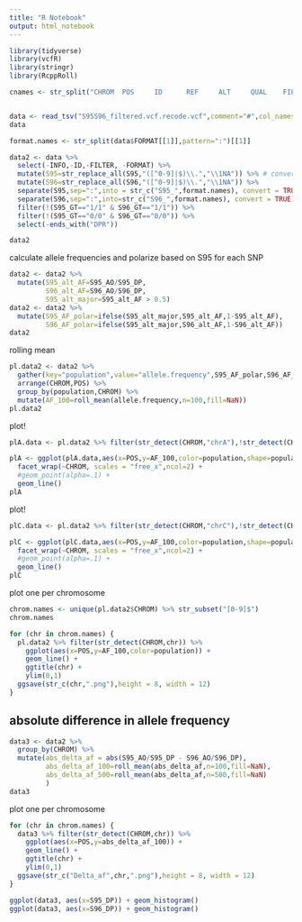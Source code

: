 ```yaml
---
title: "R Notebook"
output: html_notebook
---
```


```r
library(tidyverse)
library(vcfR)
library(stringr)
library(RcppRoll)
```

```r
cnames <- str_split("CHROM  POS     ID      REF     ALT     QUAL    FILTER  INFO    FORMAT  S95     S96",pattern=boundary("word"))[[1]]


data <- read_tsv("S95S96_filtered.vcf.recode.vcf",comment="#",col_names = cnames)
data
```

```r
format.names <- str_split(data$FORMAT[[1]],pattern=":")[[1]]

data2 <- data %>%
  select(-INFO,-ID,-FILTER, -FORMAT) %>%
  mutate(S95=str_replace_all(S95,"([^0-9]|$)\\.","\\1NA")) %>% # convert missing data "." into NA
  mutate(S96=str_replace_all(S96,"([^0-9]|$)\\.","\\1NA")) %>%
  separate(S95,sep=":",into = str_c("S95_",format.names), convert = TRUE) %>%
  separate(S96,sep=":",into=str_c("S96_",format.names), convert = TRUE) %>%
  filter(!(S95_GT=="1/1" & S96_GT=="1/1")) %>%
  filter(!(S95_GT=="0/0" & S96_GT=="0/0")) %>%
  select(-ends_with("DPR"))

data2
```



calculate allele frequencies and polarize based on S95
for each SNP 
```r
data2 <- data2 %>%
  mutate(S95_alt_AF=S95_AO/S95_DP,
         S96_alt_AF=S96_AO/S96_DP,
         S95_alt_major=S95_alt_AF > 0.5)
data2 <- data2 %>%
  mutate(S95_AF_polar=ifelse(S95_alt_major,S95_alt_AF,1-S95_alt_AF),
         S96_AF_polar=ifelse(S95_alt_major,S96_alt_AF,1-S96_alt_AF))
data2         
```

rolling mean
```r
pl.data2 <- data2 %>%
  gather(key="population",value="allele.frequency",S95_AF_polar,S96_AF_polar) %>%
  arrange(CHROM,POS) %>%
  group_by(population,CHROM) %>%
  mutate(AF_100=roll_mean(allele.frequency,n=100,fill=NaN))
pl.data2
```


plot!
```r
plA.data <- pl.data2 %>% filter(str_detect(CHROM,"chrA"),!str_detect(CHROM,"random")) 
```

```r
plA <- ggplot(plA.data,aes(x=POS,y=AF_100,color=population,shape=population)) +
  facet_wrap(~CHROM, scales = "free_x",ncol=2) +
  #geom_point(alpha=.1) +
  geom_line()
plA
```


plot!
```r
plC.data <- pl.data2 %>% filter(str_detect(CHROM,"chrC"),!str_detect(CHROM,"random")) 
```

```r
plC <- ggplot(plC.data,aes(x=POS,y=AF_100,color=population,shape=population)) +
  facet_wrap(~CHROM, scales = "free_x",ncol=2) +
  #geom_point(alpha=.1) +
  geom_line()
plC
```

plot one per chromosome
```r
chrom.names <- unique(pl.data2$CHROM) %>% str_subset("[0-9]$")
chrom.names
```

```r
for (chr in chrom.names) {
  pl.data2 %>% filter(str_detect(CHROM,chr)) %>%
    ggplot(aes(x=POS,y=AF_100,color=population)) +
    geom_line() +
    ggtitle(chr) +
    ylim(0,1)
  ggsave(str_c(chr,".png"),height = 8, width = 12)
}
```


## absolute difference in allele frequency

```r
data3 <- data2 %>%
  group_by(CHROM) %>%
  mutate(abs_delta_af = abs(S95_AO/S95_DP - S96_AO/S96_DP),
         abs_delta_af_100=roll_mean(abs_delta_af,n=100,fill=NaN),
         abs_delta_af_500=roll_mean(abs_delta_af,n=500,fill=NaN)
         )
data3
```

plot one per chromosome

```r
for (chr in chrom.names) {
  data3 %>% filter(str_detect(CHROM,chr)) %>%
    ggplot(aes(x=POS,y=abs_delta_af_100)) +
    geom_line() +
    ggtitle(chr) +
    ylim(0,1)
  ggsave(str_c("Delta_af",chr,".png"),height = 8, width = 12)
}
```

```r
ggplot(data3, aes(x=S95_DP)) + geom_histogram()
ggplot(data3, aes(x=S96_DP)) + geom_histogram()

```

